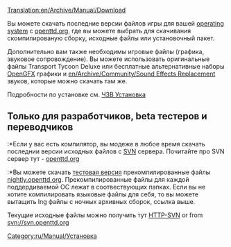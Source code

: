 [[Translation:en/Archive/Manual/Download]]
{{ru/Перевод|en/Archive/Manual/Download|90}}

{{ru/Manual/Оглавление}}

Вы можете скачать последние версии файлов игры для вашей [[ru/Archive/Compilation and Ports/Операционная система|operating system]] с [http://www.openttd.org/download-stable openttd.org], где вы можете выбрать для скачивания скомпилированую сборку, исходные файлы или установочный пакет. 

Дополнительно вам также необходимы игровые файлы (графика, звуковое сопровождение). Вы можете использовать оригинальные файлы Transport Tycoon Deluxe или бесплатные альтернативные наборы [[ru/Archive/Community/OpenGFX Прочти меня|OpenGFX]] графики и [[en/Archive/Community/Sound Effects Replacement]] звуков, которые можно скачать там же.

Подробности по установке см. [[ru/Archive/Manual/ЧЗВ Установка|ЧЗВ Установка]]


== Только для разработчиков, beta тестеров и переводчиков ==

:*Если у вас есть компилятор, вы модеже в любое время скачать последнии версии исходных файлов с [[ru/Development/Часто задаваемые вопросы разработчика|SVN]] сервера. Почитайте про SVN сервер тут - [http://www.openttd.org/development openttd.org]

:*Вы можете скачать [[ru/Archive/Community/ЧЗВ выпуски OpenTTD|тестовая версия]] прекомпилированные файлы [http://nightly.openttd.org/ nightly.openttd.org].  Прекомпилированные файлы для каждой поддердиваемой ОС лежат в соотвествующих папках.
Если вы не хотите компилировать языковые файлы для себя, то вы можете вытащить lng файлы с ночных архивных сборок, ссылка выше.



Текущие исходные файлы можно получить тут [http://svn.openttd.org HTTP-SVN] or from svn://svn.openttd.org

[[Category:ru/Manual/Установка]]